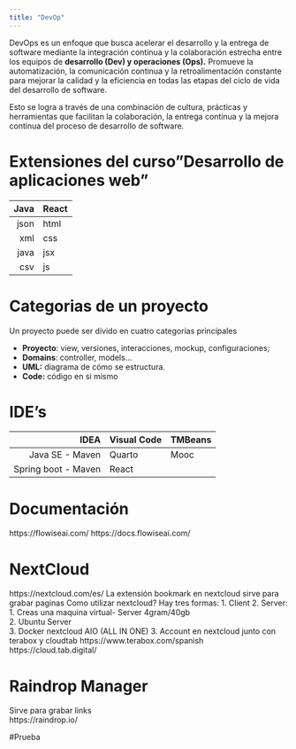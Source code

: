 ```yaml
---
title: "DevOp"
---
```


DevOps es un enfoque que busca acelerar el desarrollo y la entrega de software mediante la integración continua y la colaboración estrecha entre los equipos de **desarrollo (Dev) y operaciones (Ops).** Promueve la automatización, la comunicación continua y la retroalimentación constante para mejorar la calidad y la eficiencia en todas las etapas del ciclo de vida del desarrollo de software. 

Esto se logra a través de una combinación de cultura, prácticas y herramientas que facilitan la colaboración, la entrega continua y la mejora continua del proceso de desarrollo de software.

# Extensiones del curso"Desarrollo de aplicaciones web"



| Java     | React  | 
|---------:|:-------|
|  json    |   html |  
|  xml     |   css  | 
|  java    |   jsx  |
|  csv     |   js   |  



# Categorias de un proyecto

Un proyecto puede ser divido en cuatro categorias principales


*   **Proyecto**: view, versiones, interacciones, mockup, configuraciones;
*   **Domains**: controller, models...
*   **UML:** diagrama de cómo se estructura. 
*   **Code:** código en si mismo




# IDE's

| IDEA                 | Visual Code  |  TMBeans  |
|---------------------:|:-------------|-----------|
|  Java SE - Maven     |   Quarto     |   Mooc    |
|  Spring boot - Maven |   React      |           | 


# Documentación
https://flowiseai.com/
https://docs.flowiseai.com/

# NextCloud
https://nextcloud.com/es/
La extensión bookmark en nextcloud sirve para grabar paginas
Como utilizar nextcloud? Hay tres formas: 
1. Client
2. Server: 
   1. Creas una maquina virtual- Server 4gram/40gb  
   2. Ubuntu Server    
   3. Docker nextcloud AIO (ALL IN ONE) 
3. Account en nextcloud junto con terabox y cloudtab 
https://www.terabox.com/spanish
https://cloud.tab.digital/

# Raindrop Manager
Sirve para grabar links  
https://raindrop.io/

#Prueba
